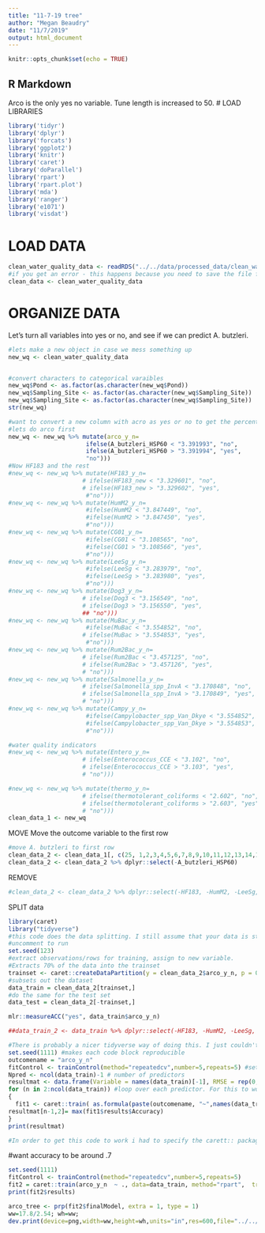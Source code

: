 ```yaml
---
title: "11-7-19 tree"
author: "Megan Beaudry"
date: "11/7/2019"
output: html_document
---
```


```r
knitr::opts_chunk$set(echo = TRUE)
```


## R Markdown
Arco is the only yes no variable. Tune length is increased to 50. 
# LOAD LIBRARIES
```r
library('tidyr')
library('dplyr')
library('forcats')
library('ggplot2')
library('knitr')
library('caret')
library('doParallel')
library('rpart')
library('rpart.plot')
library('mda')
library('ranger')
library('e1071')
library('visdat')
```


# LOAD DATA
```r
clean_water_quality_data <- readRDS("../../data/processed_data/clean_water_quality_data.rds")
#if you get an error - this happens because you need to save the file first cause it refers to a relative path 
clean_data <- clean_water_quality_data
```




# ORGANIZE DATA

Let's turn all variables into yes or no, and see if we can predict A. butzleri.
```r
#lets make a new object in case we mess something up
new_wq <- clean_water_quality_data


#convert characters to categorical varaibles
new_wq$Pond <- as.factor(as.character(new_wq$Pond))
new_wq$Sampling_Site <- as.factor(as.character(new_wq$Sampling_Site))
new_wq$Sampling_Site <- as.factor(as.character(new_wq$Sampling_Site))
str(new_wq)

#want to convert a new column with acro as yes or no to get the percent of the samples positive 
#lets do arco first
new_wq <- new_wq %>% mutate(arco_y_n= 
                      ifelse(A_butzleri_HSP60 < "3.391993", "no",
                      ifelse(A_butzleri_HSP60 > "3.391994", "yes",
                      "no")))
#Now HF183 and the rest
#new_wq <- new_wq %>% mutate(HF183_y_n= 
                     # ifelse(HF183_new < "3.329601", "no",
                     # ifelse(HF183_new > "3.329602", "yes",
                      #"no")))
#new_wq <- new_wq %>% mutate(HumM2_y_n= 
                      #ifelse(HumM2 < "3.847449", "no",
                      #ifelse(HumM2 > "3.847450", "yes",
                      #"no")))
#new_wq <- new_wq %>% mutate(CG01_y_n= 
                      #ifelse(CG01 < "3.108565", "no",
                      #ifelse(CG01 > "3.108566", "yes",
                      #"no")))
#new_wq <- new_wq %>% mutate(LeeSg_y_n= 
                      #ifelse(LeeSg < "3.283979", "no",
                      #ifelse(LeeSg > "3.283980", "yes",
                      #"no")))
#new_wq <- new_wq %>% mutate(Dog3_y_n= 
                     # ifelse(Dog3 < "3.156549", "no",
                     # ifelse(Dog3 > "3.156550", "yes",
                     ## "no")))
#new_wq <- new_wq %>% mutate(MuBac_y_n= 
                      #ifelse(MuBac < "3.554852", "no",
                     # ifelse(MuBac > "3.554853", "yes",
                      #"no")))
#new_wq <- new_wq %>% mutate(Rum2Bac_y_n= 
                     # ifelse(Rum2Bac < "3.457125", "no",
                     # ifelse(Rum2Bac > "3.457126", "yes",
                     # "no")))
#new_wq <- new_wq %>% mutate(Salmonella_y_n= 
                     # ifelse(Salmonella_spp_InvA < "3.170848", "no",
                     # ifelse(Salmonella_spp_InvA > "3.170849", "yes",
                     # "no")))
#new_wq <- new_wq %>% mutate(Campy_y_n= 
                      #ifelse(Campylobacter_spp_Van_Dkye < "3.554852", "no",
                      #ifelse(Campylobacter_spp_Van_Dkye > "3.554853", "yes",
                      #"no")))

#water quality indicators
#new_wq <- new_wq %>% mutate(Entero_y_n= 
                     # ifelse(Enterococcus_CCE < "3.102", "no",
                     # ifelse(Enterococcus_CCE > "3.103", "yes",
                     # "no")))

#new_wq <- new_wq %>% mutate(thermo_y_n= 
                     # ifelse(thermotolerant_coliforms < "2.602", "no",
                     # ifelse(thermotolerant_coliforms > "2.603", "yes",
                     # "no")))
clean_data_1 <- new_wq

```


MOVE
Move the outcome variable to the first row
```r
#move A. butzleri to first row
clean_data_2 <- clean_data_1[, c(25, 1,2,3,4,5,6,7,8,9,10,11,12,13,14,15,16,17,18,19,20,21,22,23,24)]
clean_data_2 <- clean_data_2 %>% dplyr::select(-A_butzleri_HSP60)
```

REMOVE

```r
#clean_data_2 <- clean_data_2 %>% dplyr::select(-HF183, -HumM2, -LeeSg, -CG01, -Dog3, -Rum2Bac, -A_butzleri_HSP60, -Salmonella_spp_InvA, -Campylobacter_spp_Van_Dkye, -Enterococcus_CCE, -total_coliforms, -E_coli, -Enteroalert, -Sampling_Site, -Pond, -Date, -Date_Sampled, -Week, -Rainfall, -arco_new, -MuBac, -Sample_ID, -HF183_new, -Shigatoxin_1, -Shigatoxin_2, -thermotolerant_coliforms)
```



SPLIT data
```r

library(caret)
library("tidyverse")
#this code does the data splitting. I still assume that your data is stored in the `d` object.
#uncomment to run
set.seed(123)
#extract observations/rows for training, assign to new variable. 
#Extracts 70% of the data into the trainset
trainset <- caret::createDataPartition(y = clean_data_2$arco_y_n, p = 0.7, list = FALSE)
#subsets out the dataset
data_train = clean_data_2[trainset,] 
#do the same for the test set
data_test = clean_data_2[-trainset,] 
```



```r
mlr::measureACC("yes", data_train$arco_y_n)
```

```r
##data_train_2 <- data_train %>% dplyr::select(-HF183, -HumM2, -LeeSg, -CG01, -Dog3, -Rum2Bac, -A_butzleri_HSP60, -Salmonella_spp_InvA, -Campylobacter_spp_Van_Dkye, -Enterococcus_CCE, -total_coliforms, -E_coli, -Enteroalert, -Sampling_Site, -Pond, -Date, -Date_Sampled, -Week, -Rainfall)
```



```r


#There is probably a nicer tidyverse way of doing this. I just couldn't think of it, so did it this way.
set.seed(1111) #makes each code block reproducible
outcomename = "arco_y_n"
fitControl <- trainControl(method="repeatedcv",number=5,repeats=5) #setting CV method for caret
Npred <- ncol(data_train)-1 # number of predictors
resultmat <- data.frame(Variable = names(data_train)[-1], RMSE = rep(0,Npred)) #store performance for each variable
for (n in 2:ncol(data_train)) #loop over each predictor. For this to work, outcome must be in 1st column
{
  fit1 <- caret::train( as.formula(paste(outcomename, "~",names(data_train)[n])) , data = data_train, method = "rpart", trControl = fitControl, na.action = na.pass, tuneLength = 50)
resultmat[n-1,2]= max(fit1$results$Accuracy)  
}
print(resultmat)

#In order to get this code to work i had to specify the carett:: package
```

#want accuracy to be around .7
```r
set.seed(1111)
fitControl <- trainControl(method="repeatedcv",number=5,repeats=5) 
fit2 = caret::train(arco_y_n  ~ ., data=data_train, method="rpart",  trControl = fitControl, na.action = na.pass, tuneLength = 20) 
print(fit2$results)
```

```r
arco_tree <- prp(fit2$finalModel, extra = 1, type = 1)
ww=17.8/2.54; wh=ww;
dev.print(device=png,width=ww,height=wh,units="in",res=600,file="../../results/arco_tree_2.png")
```